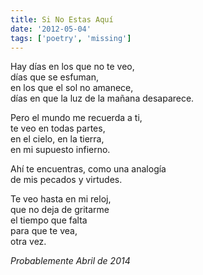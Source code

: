```yaml
---
title: Si No Estas Aquí
date: '2012-05-04'
tags: ['poetry', 'missing']
---
```


<div className="italic">
Hay días en los que no te veo,<br/>
días que se esfuman,<br/>
en los que el sol no amanece,<br/>
días en que la luz de la mañana desaparece.<br/>

Pero el mundo me recuerda a ti,<br/>
te veo en todas partes,<br/>
en el cielo, en la tierra,<br/>
en mi supuesto infierno.<br/>

Ahí te encuentras, como una analogía<br/>
de mis pecados y virtudes.<br/>

Te veo hasta en mi reloj,<br/>
que no deja de gritarme<br/>
el tiempo que falta<br/>
para que te vea,<br/>
otra vez.<br/>
</div>

*Probablemente Abril de 2014*